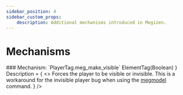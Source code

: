 ```yaml
---
sidebar_position: 4
sidebar_custom_props:
    description: Additional mechanisms introduced in Megizen.
---
```


# Mechanisms

<MetaEntry>
    <EntryHeader>
    ### Mechanism: `PlayerTag.meg_make_visible`
    </EntryHeader>
    <DetailsTable
        Input = { <code>ElementTag(Boolean)</code> }
        Description = {
            <>
                Forces the player to be visible or invisible. This is a workaround for the invisible player bug when using the <a href="/megizen-docs/command/megmodel"> megmodel</a> command.
            </>
        }
    />
    
</MetaEntry>
